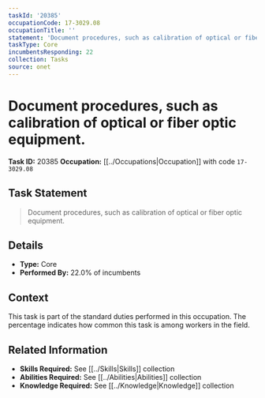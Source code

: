 ```yaml
---
taskId: '20385'
occupationCode: 17-3029.08
occupationTitle: ''
statement: 'Document procedures, such as calibration of optical or fiber optic equipment.'
taskType: Core
incumbentsResponding: 22
collection: Tasks
source: onet
---
```

# Document procedures, such as calibration of optical or fiber optic equipment.

**Task ID:** 20385
**Occupation:** [[../Occupations|Occupation]] with code `17-3029.08`

## Task Statement

> Document procedures, such as calibration of optical or fiber optic equipment.

## Details

- **Type:** Core
- **Performed By:** 22.0% of incumbents

## Context

This task is part of the standard duties performed in this occupation. The percentage indicates how common this task is among workers in the field.

## Related Information

- **Skills Required:** See [[../Skills|Skills]] collection
- **Abilities Required:** See [[../Abilities|Abilities]] collection
- **Knowledge Required:** See [[../Knowledge|Knowledge]] collection
